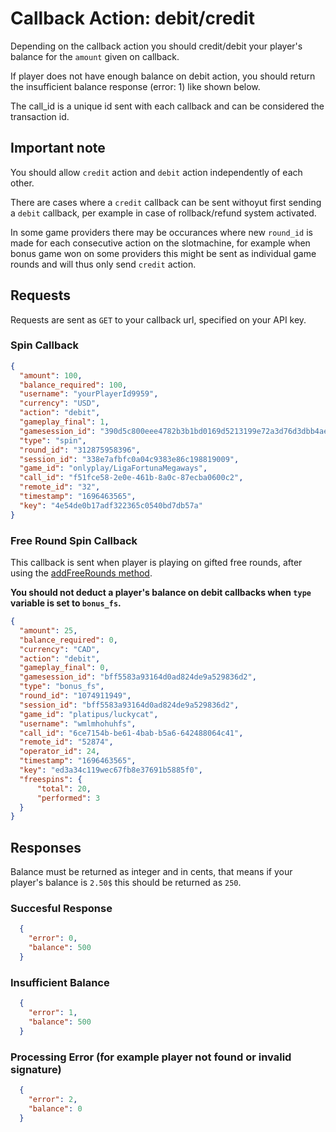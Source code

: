 # Callback Action: debit/credit
Depending on the callback action you should credit/debit your player's balance for the `amount` given on callback. 

If player does not have enough balance on debit action, you should return the insufficient balance response (error: 1) like shown below.

The call_id is a unique id sent with each callback and can be considered the transaction id.

## Important note
You should allow `credit` action and `debit` action independently of each other.

There are cases where a `credit` callback can be sent withoyut first sending a `debit` callback, per example in case of rollback/refund system activated.

In some game providers there may be occurances where new `round_id` is made for each consecutive action on the slotmachine, for example when bonus game won on some providers this might be sent as individual game rounds and will thus only send `credit` action. 

## Requests
Requests are sent as `GET` to your callback url, specified on your API key.

### Spin Callback
```json
{
  "amount": 100,
  "balance_required": 100,
  "username": "yourPlayerId9959",
  "currency": "USD",
  "action": "debit",
  "gameplay_final": 1,
  "gamesession_id": "390d5c800eee4782b3b1bd0169d5213199e72a3d76d3dbb4ae03dc7b9bbdb6c6faba19e1a8a49953ce1bcbb72ec68ab98275063a81859bc40934f798649c6d04",
  "type": "spin",
  "round_id": "312875958396",
  "session_id": "338e7afbfc0a04c9383e86c198819009",
  "game_id": "onlyplay/LigaFortunaMegaways",
  "call_id": "f51fce58-2e0e-461b-8a0c-87ecba0600c2",
  "remote_id": "32",
  "timestamp": "1696463565",
  "key": "4e54de0b17adf322365c0540bd7db57a"
}
```

### Free Round Spin Callback
This callback is sent when player is playing on gifted free rounds, after using the [addFreeRounds method](/api-methods/add-freerounds).

**You should not deduct a player's balance on debit callbacks when `type` variable is set to `bonus_fs`.**
```json
{
  "amount": 25,
  "balance_required": 0,
  "currency": "CAD",
  "action": "debit",
  "gameplay_final": 0,
  "gamesession_id": "bff5583a93164d0ad824de9a529836d2",
  "type": "bonus_fs",
  "round_id": "1074911949",
  "session_id": "bff5583a93164d0ad824de9a529836d2",
  "game_id": "platipus/luckycat",
  "username": "wmlmhohuhfs",
  "call_id": "6ce7154b-be61-4bab-b5a6-642488064c41",
  "remote_id": "52874",
  "operator_id": 24,
  "timestamp": "1696463565",
  "key": "ed3a34c119wec67fb8e37691b5885f0",
  "freespins": {
      "total": 20,
      "performed": 3
  }
}
```

## Responses
Balance must be returned as integer and in cents, that means if your player's balance is `2.50$` this should be returned as `250`.
### Succesful Response
```json
  {
    "error": 0,
    "balance": 500
  }
```

### Insufficient Balance
```json
  {
    "error": 1,
    "balance": 500
  }
```

### Processing Error (for example player not found or invalid signature)
```json
  {
    "error": 2,
    "balance": 0
  }
```


